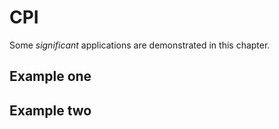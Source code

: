 # CPI {#CPI}

Some _significant_ applications are demonstrated in this chapter.

## Example one

## Example two
